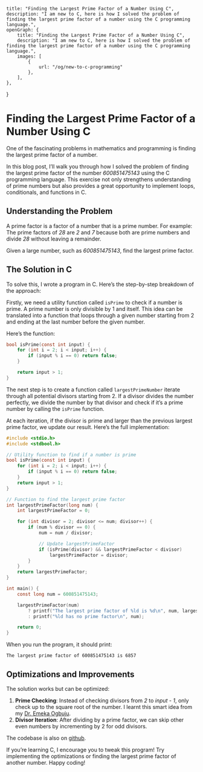 	title: "Finding the Largest Prime Factor of a Number Using C",
	description: "I am new to C, here is how I solved the problem of finding the largest prime factor of a number using the C programming language.",
	openGraph: {
		title: "Finding the Largest Prime Factor of a Number Using C",
		description: "I am new to C, here is how I solved the problem of finding the largest prime factor of a number using the C programming language.",
		images: [
			{
				url: "/og/new-to-c-programming"
			},
		],
	},
}

# Finding the Largest Prime Factor of a Number Using C

One of the fascinating problems in mathematics and programming is finding the largest prime factor of a number.

In this blog post, I’ll walk you through how I solved the problem of finding the largest prime factor of the number
*600851475143* using the C programming language. This exercise not only strengthens understanding of prime numbers but
also provides a great opportunity to implement loops, conditionals, and functions in C.

## Understanding the Problem

A prime factor is a factor of a number that is a prime number. For example: The prime factors of *28* are *2* and *7* because
both are prime numbers and divide *28* without leaving a remainder.

Given a large number, such as *600851475143*, find the largest prime factor.

## The Solution in C

To solve this, I wrote a program in C. Here’s the step-by-step breakdown of the approach:

Firstly, we need a utility function called ```isPrime``` to check if a number is prime. A prime number is only divisible by 1
and itself. This idea can be translated into a function that loops through a given number starting from 2 and ending at
the last number before the given number.

Here’s the function:

```c
bool isPrime(const int input) {
    for (int i = 2; i < input; i++) {
        if (input % i == 0) return false;
    }

    return input > 1;
}
```

The next step is to create a function called ```largestPrimeNumber``` iterate through all potential divisors starting
from 2. If a divisor divides the number perfectly, we divide the number by that divisor and check if it’s a prime number
by calling the ```isPrime``` function.

At each iteration, if the divisor is prime and larger than the previous largest prime factor, we update our result.
Here’s the full implementation:

```c
#include <stdio.h>
#include <stdbool.h>

// Utility function to find if a number is prime
bool isPrime(const int input) {
    for (int i = 2; i < input; i++) {
        if (input % i == 0) return false;
    }
    return input > 1;
}

// Function to find the largest prime factor
int largestPrimeFactor(long num) {
    int largestPrimeFactor = 0;

    for (int divisor = 2; divisor <= num; divisor++) {
        if (num % divisor == 0) {
            num = num / divisor;

            // Update largestPrimeFactor
            if (isPrime(divisor) && largestPrimeFactor < divisor)
                largestPrimeFactor = divisor;
        }
    }
    return largestPrimeFactor;
}

int main() {
    const long num = 600851475143;

    largestPrimeFactor(num)
        ? printf("The largest prime factor of %ld is %d\n", num, largestPrimeFactor(num))
        : printf("%ld has no prime factor\n", num);

    return 0;
}
```

When you run the program, it should print:

```The largest prime factor of 600851475143 is 6857```

## Optimizations and Improvements
The solution works but can be optimized:
1. **Prime Checking**: Instead of checking divisors from *2* to *input - 1*, only check up to the square root of the number. I
learnt this smart idea from my [Dr. Emeka Ogbuju](https://www.linkedin.com/in/emekaogbuju/).
2. **Divisor Iteration**: After dividing by a prime factor, we can skip other even numbers by incrementing by 2 for odd divisors.

The codebase is also on [github](https://github.com/omeiza/largest-prime-factor-in-c).

If you’re learning C, I encourage you to tweak this program! Try implementing the optimizations or finding the largest
prime factor of another number. Happy coding!




